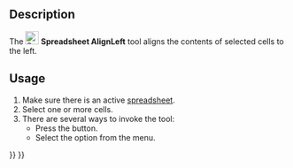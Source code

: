 <languages/>
<translate>

<!--T:6-->
{{Docnav
|[[Spreadsheet_SplitCell|Split Cell]]
|[[Spreadsheet_AlignCenter|Align Center]]
|[[Spreadsheet_Workbench|Spreadsheet]]
|IconL=Spreadsheet_SplitCell.svg
|IconR=Spreadsheet_AlignCenter.svg
|IconC=Workbench_Spreadsheet.svg
}}

<!--T:1-->
{{GuiCommand
|Name=Spreadsheet AlignLeft
|MenuLocation=Spreadsheet → Alignment → Align Left
|Workbenches=[[Spreadsheet_Workbench|Spreadsheet]]
|Version=0.17
}}

==Description== <!--T:2-->

<!--T:3-->
The [[File:Spreadsheet_AlignLeft.svg|24px]] '''Spreadsheet AlignLeft''' tool aligns the contents of selected cells to the left.

==Usage== <!--T:4-->

<!--T:5-->
# Make sure there is an active [[Spreadsheet_CreateSheet|spreadsheet]].
# Select one or more cells.
# There are several ways to invoke the tool:
#* Press the {{Button|[[File:Spreadsheet_AlignLeft.svg|16px]] [[Spreadsheet_AlignLeft|Align Left]]}} button.
#* Select the {{MenuCommand|Spreadsheet → Alignment → [[File:Spreadsheet_AlignLeft.svg|16px]] Align Left}} option from the menu.


<!--T:7-->
{{Docnav
|[[Spreadsheet_SplitCell|Split Cell]]
|[[Spreadsheet_AlignCenter|Align Center]]
|[[Spreadsheet_Workbench|Spreadsheet]]
|IconL=Spreadsheet_SplitCell.svg
|IconR=Spreadsheet_AlignCenter.svg
|IconC=Workbench_Spreadsheet.svg
}}

</translate>
{{Spreadsheet_Tools_navi{{#translation:}}}}
{{Userdocnavi{{#translation:}}}}